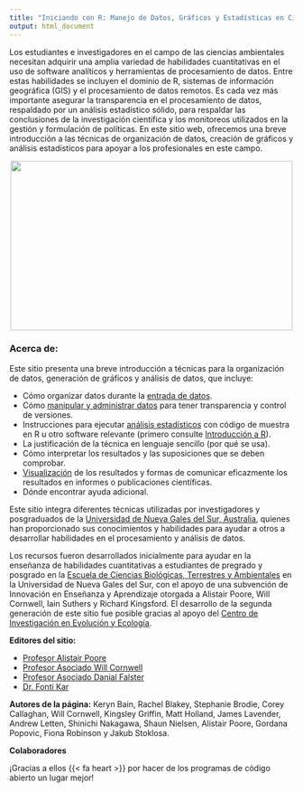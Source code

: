 ```yaml
---
title: "Iniciando con R: Manejo de Datos, Gráficos y Estadísticas en Ciencias Ambientales"
output: html_document
---
```



Los estudiantes e investigadores en el campo de las ciencias ambientales necesitan adquirir una amplia variedad de habilidades cuantitativas en el uso de software analíticos y herramientas de procesamiento de datos. Entre estas habilidades se incluyen el dominio de R, sistemas de información geográfica (GIS) y el procesamiento de datos remotos. Es cada vez más importante asegurar la transparencia en el procesamiento de datos, respaldado por un análisis estadístico sólido, para respaldar las conclusiones de la investigación científica y los monitoreos utilizados en la gestión y formulación de políticas. En este sitio web, ofrecemos una breve introducción a las técnicas de organización de datos, creación de gráficos y análisis estadísticos para apoyar a los profesionales en este campo.

<center>
   <img src="images/DSC06364.jpg" style="width:500px; height:300px;"/>
</center>

### Acerca de:

Este sitio presenta una breve introducción a técnicas para la organización de datos, generación de gráficos y análisis de datos, que incluye:

- Cómo organizar datos durante la [entrada de datos](/getting-started-with-r/data-entry/).
- Cómo [manipular y administrar datos](/data-manipulation/) para tener transparencia y control de versiones.
- Instrucciones para ejecutar [análisis estadísticos](/statistics/) con código de muestra en R u otro software relevante (primero consulte [Introducción a R](/getting-started-with-r/)).
- La justificación de la técnica en lenguaje sencillo (por qué se usa).
- Cómo interpretar los resultados y las suposiciones que se deben comprobar.
- [Visualización](/graphics/) de los resultados y formas de comunicar eficazmente los resultados en informes o publicaciones científicas.
- Dónde encontrar ayuda adicional.

Este sitio integra diferentes técnicas utilizadas por investigadores y posgraduados de la [Universidad de Nueva Gales del Sur, Australia](https://www.unsw.edu.au/), quienes han proporcionado sus conocimientos y habilidades para ayudar a otros a desarrollar habilidades en el procesamiento y análisis de datos.

Los recursos fueron desarrollados inicialmente para ayudar en la enseñanza de habilidades cuantitativas a estudiantes de pregrado y posgrado en la [Escuela de Ciencias Biológicas, Terrestres y Ambientales](http://www.bees.unsw.edu.au/) en la Universidad de Nueva Gales del Sur, con el apoyo de una subvención de Innovación en Enseñanza y Aprendizaje otorgada a Alistair Poore, Will Cornwell, Iain Suthers y Richard Kingsford. El desarrollo de la segunda generación de este sitio fue posible gracias al apoyo del [Centro de Investigación en Evolución y Ecología](http://www.eerc.unsw.edu.au/).

**Editores del sitio:**

- [Profesor Alistair Poore](https://alistairpoore.org)
- [Profesor Asociado Will Cornwell](http://willcornwell.org/)
- [Profesor Asociado Danial Falster](https://danielfalster.com/)
- [Dr. Fonti Kar](https://fontikar.wordpress.com/)

**Autores de la página:** Keryn Bain, Rachel Blakey, Stephanie Brodie, Corey Callaghan, Will Cornwell, Kingsley Griffin, Matt Holland, James Lavender, Andrew Letten, Shinichi Nakagawa, Shaun Nielsen, Alistair Poore, Gordana Popovic, Fiona Robinson y Jakub Stoklosa.

**Colaboradores**

¡Gracias a ellos {{< fa heart >}} por hacer de los programas de código abierto un lugar mejor!
